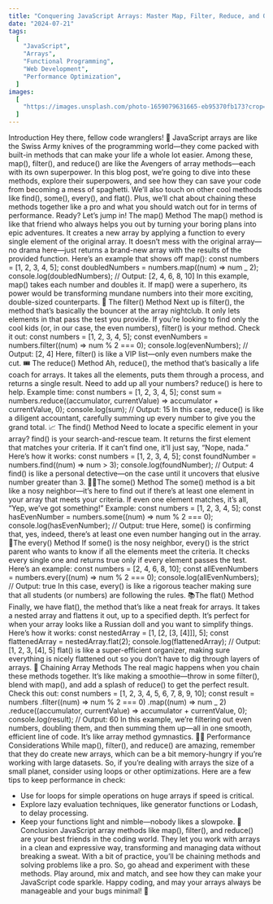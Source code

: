```yaml
---
title: "Conquering JavaScript Arrays: Master Map, Filter, Reduce, and Other Essential Methods"
date: "2024-07-21"
tags:
  [
    "JavaScript",
    "Arrays",
    "Functional Programming",
    "Web Development",
    "Performance Optimization",
  ]
images:
  [
    "https://images.unsplash.com/photo-1659079631665-eb95370fb173?crop=entropy&cs=tinysrgb&fit=max&fm=jpg&ixid=M3wxMTc3M3wwfDF8c2VhcmNofDF8fGphdmFzY3JpcHR8ZW58MHx8fHwxNzIxNTg2MTM4fDA&ixlib=rb-4.0.3&q=80&w=2000",
  ]
---
```


Introduction Hey there, fellow code wranglers! 👋 JavaScript arrays are like the Swiss Army knives of the programming world—they come packed with built-in methods that can make your life a whole lot easier. Among these, map(), filter(), and reduce() are like the Avengers of array methods—each with its own superpower. In this blog post, we’re going to dive into these methods, explore their superpowers, and see how they can save your code from becoming a mess of spaghetti. We’ll also touch on other cool methods like find(), some(), every(), and flat(). Plus, we’ll chat about chaining these methods together like a pro and what you should watch out for in terms of performance. Ready? Let’s jump in! The map() Method The map() method is like that friend who always helps you out by turning your boring plans into epic adventures. It creates a new array by applying a function to every single element of the original array. It doesn’t mess with the original array—no drama here—just returns a brand-new array with the results of the provided function. Here’s an example that shows off map(): const numbers = [1, 2, 3, 4, 5]; const doubledNumbers = numbers.map((num) => num _ 2); console.log(doubledNumbers); // Output: [2, 4, 6, 8, 10] In this example, map() takes each number and doubles it. If map() were a superhero, its power would be transforming mundane numbers into their more exciting, double-sized counterparts. 🎉 The filter() Method Next up is filter(), the method that’s basically the bouncer at the array nightclub. It only lets elements in that pass the test you provide. If you’re looking to find only the cool kids (or, in our case, the even numbers), filter() is your method. Check it out: const numbers = [1, 2, 3, 4, 5]; const evenNumbers = numbers.filter((num) => num % 2 === 0); console.log(evenNumbers); // Output: [2, 4] Here, filter() is like a VIP list—only even numbers make the cut. 🎟️ The reduce() Method Ah, reduce(), the method that’s basically a life coach for arrays. It takes all the elements, puts them through a process, and returns a single result. Need to add up all your numbers? reduce() is here to help. Example time: const numbers = [1, 2, 3, 4, 5]; const sum = numbers.reduce((accumulator, currentValue) => accumulator + currentValue, 0); console.log(sum); // Output: 15 In this case, reduce() is like a diligent accountant, carefully summing up every number to give you the grand total. 📈 The find() Method Need to locate a specific element in your array? find() is your search-and-rescue team. It returns the first element that matches your criteria. If it can’t find one, it’ll just say, “Nope, nada.” Here’s how it works: const numbers = [1, 2, 3, 4, 5]; const foundNumber = numbers.find((num) => num > 3); console.log(foundNumber); // Output: 4 find() is like a personal detective—on the case until it uncovers that elusive number greater than 3. 🕵️‍♂️The some() Method The some() method is a bit like a nosy neighbor—it’s here to find out if there’s at least one element in your array that meets your criteria. If even one element matches, it’s all, “Yep, we’ve got something!” Example: const numbers = [1, 2, 3, 4, 5]; const hasEvenNumber = numbers.some((num) => num % 2 === 0); console.log(hasEvenNumber); // Output: true Here, some() is confirming that, yes, indeed, there’s at least one even number hanging out in the array. 🙌The every() Method If some() is the nosy neighbor, every() is the strict parent who wants to know if all the elements meet the criteria. It checks every single one and returns true only if every element passes the test. Here’s an example: const numbers = [2, 4, 6, 8, 10]; const allEvenNumbers = numbers.every((num) => num % 2 === 0); console.log(allEvenNumbers); // Output: true In this case, every() is like a rigorous teacher making sure that all students (or numbers) are following the rules. 📚The flat() Method Finally, we have flat(), the method that’s like a neat freak for arrays. It takes a nested array and flattens it out, up to a specified depth. It’s perfect for when your array looks like a Russian doll and you want to simplify things. Here’s how it works: const nestedArray = [1, [2, [3, [4]]], 5]; const flattenedArray = nestedArray.flat(2); console.log(flattenedArray); // Output: [1, 2, 3, [4], 5] flat() is like a super-efficient organizer, making sure everything is nicely flattened out so you don’t have to dig through layers of arrays. 🧹 Chaining Array Methods The real magic happens when you chain these methods together. It’s like making a smoothie—throw in some filter(), blend with map(), and add a splash of reduce() to get the perfect result. Check this out: const numbers = [1, 2, 3, 4, 5, 6, 7, 8, 9, 10]; const result = numbers .filter((num) => num % 2 === 0) .map((num) => num _ 2) .reduce((accumulator, currentValue) => accumulator + currentValue, 0); console.log(result); // Output: 60 In this example, we’re filtering out even numbers, doubling them, and then summing them up—all in one smooth, efficient line of code. It’s like array method gymnastics. 🤸‍♀️ Performance Considerations While map(), filter(), and reduce() are amazing, remember that they do create new arrays, which can be a bit memory-hungry if you’re working with large datasets. So, if you’re dealing with arrays the size of a small planet, consider using loops or other optimizations. Here are a few tips to keep performance in check:

- Use for loops for simple operations on huge arrays if speed is critical.
- Explore lazy evaluation techniques, like generator functions or Lodash, to delay processing.
- Keep your functions light and nimble—nobody likes a slowpoke. 🐢 Conclusion JavaScript array methods like map(), filter(), and reduce() are your best friends in the coding world. They let you work with arrays in a clean and expressive way, transforming and managing data without breaking a sweat. With a bit of practice, you’ll be chaining methods and solving problems like a pro. So, go ahead and experiment with these methods. Play around, mix and match, and see how they can make your JavaScript code sparkle. Happy coding, and may your arrays always be manageable and your bugs minimal! 🚀
